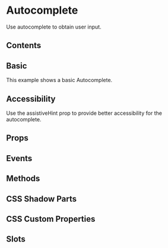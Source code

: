 # Autocomplete

Use autocomplete to  obtain user input.

## Contents

## Basic

This example shows a basic Autocomplete.


<Basic />

## Accessibility

Use the assistiveHint prop to provide better accessibility for the autocomplete.

## Props


<Props />

## Events


<Events />

## Methods


<Methods />

## CSS Shadow Parts


<Parts />

## CSS Custom Properties


<CustomProps />

## Slots


<Slots />
